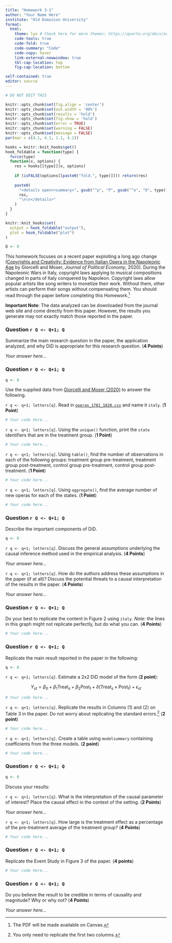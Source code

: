 ```yaml
---
title: "Homework 3-1"
author: "Your Name Here"
institute: "Old Dominion University"
format: 
  html:
    theme: lux # Check here for more themes: https://quarto.org/docs/output-formats/html-themes.html
    code-tools: true
    code-fold: true
    code-summary: "Code"
    code-copy: hover
    link-external-newwindow: true
    tbl-cap-location: top
    fig-cap-location: bottom

self-contained: true
editor: source
---
```


```r
# DO NOT EDIT THIS

knitr::opts_chunk$set(fig.align = 'center')
knitr::opts_chunk$set(out.width = '90%')
knitr::opts_chunk$set(results = 'hold')
knitr::opts_chunk$set(fig.show = 'hold')
knitr::opts_chunk$set(error = TRUE)
knitr::opts_chunk$set(warning = FALSE)
knitr::opts_chunk$set(message = FALSE)
par(mar = c(4.1, 4.1, 1.1, 4.1))

hooks = knitr::knit_hooks$get()
hook_foldable = function(type) {
  force(type)
  function(x, options) {
    res = hooks[[type]](x, options)
    
    if (isFALSE(options[[paste0("fold.", type)]])) return(res)
    
    paste0(
      "<details open><summary>", gsub("^p", "P", gsub("^o", "O", type)), "</summary>\n\n",
      res,
      "\n\n</details>"
    )
  }
}

knitr::knit_hooks$set(
  output = hook_foldable("output"),
  plot = hook_foldable("plot")
)

Q <- 0
```

This homework focuses on a recent paper exploiting a long ago change ([Copyrights and Creativity: Evidence from
Italian Opera in the Napoleonic Age](https://doi.org/10.1086/710534) by Giorcelli and Moser, *Journal of Political Economy*, 2020).  During the Napoleonic Wars in Italy, copyright laws applying to musical compositions changed in parts of Italy conquered by Napoleon.  Copyright laws allow popular artists like song writers to monetize their work.  Without them, other artists can perform their songs without compensating them. You should read through the paper before completing this Homework.^[The PDF will be made available on Canvas.]

**Important Note**: The data analyzed can be downloaded from the journal web site and come directly from this paper.  However, the results you generate may not exactly match those reported in the paper.



### Question `r Q <- Q+1; Q`

Summarize the main research question in the paper, the application analyzed, and why DiD is appropriate for this research question. (**4 Points**)

*Your answer here...*





### Question `r Q <- Q+1; Q`

```r
q <- 0
```

Use the supplied data from [Giorcelli and Moser (2020)](https://doi.org/10.1086/710534) to answer the following.


`r q <- q+1; letters[q]`. Read in [`operas_1781_1820.csv`](https://alexcardazzi.github.io/econ400/data/operas_1781-1820.csv) and name it `italy`. (**1 Point**)

```r
# Your code here...
```


`r q <- q+1; letters[q]`. Using the `unique()` function, print the `state` identifiers that are in the treatment group. (**1 Point**)

```r
# Your code here...
```


`r q <- q+1; letters[q]`. Using `table()`, find the number of observations in each of the following groups: treatment group pre-treatment, treatment group post-treatment, control group pre-treatment, control group post-treatment. (**1 Point**)

```r
# Your code here...
```


`r q <- q+1; letters[q]`. Using `aggregate()`, find the average number of new operas for each of the states. (**1 Point**)

```r
# Your code here...
```





### Question `r Q <- Q+1; Q`

Describe the important components of DiD.

```r
q <- 0
```


`r q <- q+1; letters[q]`. Discuss the general assumptions underlying the causal inference method used in the empirical analysis. (**4 Points**)

*Your answer here...*


`r q <- q+1; letters[q]`. How do the authors address these assumptions in the paper (if at all)? Discuss the potential threats to a causal interpretation of the results in the paper. (**4 Points**)

*Your answer here...*





### Question `r Q <- Q+1; Q`

Do your best to replicate the content in Figure 2 using `italy`. *Note*: the lines in this graph might not replicate perfectly, but do what you can. (**4 Points**)

```r
# Your code here...
```





### Question `r Q <- Q+1; Q`

Replicate the main result reported in the paper in the following:

```r
q <- 0
```


`r q <- q+1; letters[q]`. Estimate a 2x2 DiD model of the form (**2 point**):

$$Y_{st} = \beta_0 + \beta_1 \text{Treat}_s + \beta_2 \text{Post}_t + \delta (\text{Treat}_s \times \text{Post}_t) + \epsilon_{st}$$

```r
# Your code here...
```


`r q <- q+1; letters[q]`. Replicate the results in Columns (1) and (2) on Table 3 in the paper.  Do not worry about replicating the standard errors.^[You only need to replicate the first two columns.] (**2 point**)

```r
# Your code here...
```


`r q <- q+1; letters[q]`. Create a table using `modelsummary` containing coefficients from the three models. (**2 point**)

```r
# Your code here...
```





### Question `r Q <- Q+1; Q`

```r
q <- 0
```

Discuss your results:

`r q <- q+1; letters[q]`. What is the interpretation of the causal parameter of interest? Place the causal effect in the context of the setting. (**2 Points**)

*Your answer here...*


`r q <- q+1; letters[q]`. How large is the treatment effect as a percentage of the pre-treatment average of the treatment group? (**4 Points**)

```r
# Your code here...
```





### Question `r Q <- Q+1; Q`

Replicate the Event Study in Figure 3 of the paper. (**4 points**)

```r
# Your code here...
```





### Question `r Q <- Q+1; Q`

Do you believe the result to be credible in terms of causality and magnitude? Why or why not? (**4 Points**)

*Your answer here...*




